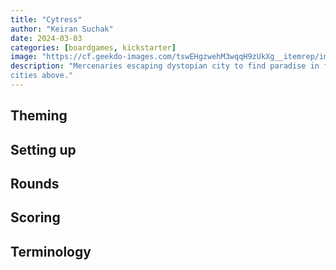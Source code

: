 ```yaml
---
title: "Cytress"
author: "Keiran Suchak"
date: 2024-03-03
categories: [boardgames, kickstarter]
image: "https://cf.geekdo-images.com/tswEHgzwehM3wqqH9zUkXg__itemrep/img/RRK84sAz_HIdRf2dNeLpfn19uvA=/fit-in/246x300/filters:strip_icc()/pic8014174.jpg"
description: "Mercenaries escaping dystopian city to find paradise in floating
cities above."
---
```


## Theming

## Setting up

## Rounds

## Scoring

## Terminology


